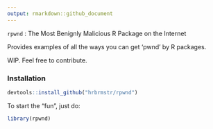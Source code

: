 ```yaml
---
output: rmarkdown::github_document
---
```


`rpwnd` : The Most Benignly Malicious R Package on the Internet

Provides examples of all the ways you can get 'pwnd' by R packages.

WIP. Feel free to contribute.
    
### Installation

```r
devtools::install_github("hrbrmstr/rpwnd")
```

To start the "fun", just do:

```r
library(rpwnd)
```